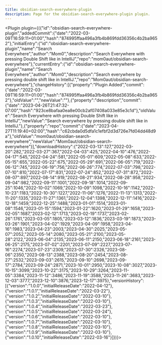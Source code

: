---
title: obsidian-search-everywhere-plugin
description: Page for the obsidian-search-everywhere-plugin plugin.
---


<Plugin plugin={({"id":"obsidian-search-everywhere-plugin","addedCommit":{"date":"2022-03-09T16:59:11+01:00","hash":"874995ffaa496a3fb4b869fdd36356c4b2ba9652"},"initialEntry":{"id":"obsidian-search-everywhere-plugin","name":"Search Everywhere","author":"Mom0","description":"Search Everywhere with pressing Double Shift like in IntelliJ","repo":"mom0aut/obsidian-search-everywhere"},"currentEntry":{"id":"obsidian-search-everywhere-plugin","name":"Search Everywhere","author":"Mom0","description":"Search everywhere by pressing double shift like in IntelliJ.","repo":"Mom0aut/obsidian-search-everywhere"},"changeHistory":[{"property":"Plugin Added","commit":{"date":"2022-03-09T16:59:11+01:00","hash":"874995ffaa496a3fb4b869fdd36356c4b2ba9652"},"oldValue":"","newValue":""},{"property":"description","commit":{"date":"2023-04-26T21:47:32-07:00","hash":"923ce8bafaa0ea8e00cb2af07408a033e85e3c1d"},"oldValue":"Search Everywhere with pressing Double Shift like in IntelliJ","newValue":"Search everywhere by pressing double shift like in IntelliJ."},{"property":"repo","commit":{"date":"2023-04-27T11:19:40+02:00","hash":"c62cbda0d5dfa1c1efbf2d3d726e7fd04dd48d9a"},"oldValue":"mom0aut/obsidian-search-everywhere","newValue":"Mom0aut/obsidian-search-everywhere"}],"downloadHistory":{"2022-03-13":127,"2022-03-20":282,"2022-03-27":367,"2022-04-03":425,"2022-04-10":476,"2022-04-17":545,"2022-04-24":581,"2022-05-01":609,"2022-05-08":633,"2022-05-15":655,"2022-05-22":675,"2022-05-29":691,"2022-06-05":719,"2022-06-12":745,"2022-06-19":756,"2022-06-26":774,"2022-07-03":798,"2022-07-10":810,"2022-07-17":831,"2022-07-24":852,"2022-07-31":872,"2022-08-07":897,"2022-08-14":919,"2022-08-21":934,"2022-08-28":958,"2022-09-04":982,"2022-09-11":1001,"2022-09-18":1014,"2022-09-25":1046,"2022-10-02":1069,"2022-10-09":1098,"2022-10-16":1142,"2022-10-23":1183,"2022-10-30":1227,"2022-11-06":1276,"2022-11-13":1313,"2022-11-20":1335,"2022-11-27":1361,"2022-12-04":1398,"2022-12-11":1416,"2022-12-18":1459,"2022-12-25":1488,"2023-01-01":1514,"2023-01-08":1546,"2023-01-15":1594,"2023-01-22":1620,"2023-01-29":1658,"2023-02-05":1687,"2023-02-12":1713,"2023-02-19":1737,"2023-02-26":1761,"2023-03-05":1805,"2023-03-12":1836,"2023-03-19":1873,"2023-03-26":1901,"2023-04-02":1929,"2023-04-09":1958,"2023-04-16":1983,"2023-04-23":2003,"2023-04-30":2025,"2023-05-07":2052,"2023-05-14":2080,"2023-05-21":2100,"2023-05-28":2122,"2023-06-04":2135,"2023-06-11":2150,"2023-06-18":2161,"2023-06-25":2175,"2023-07-02":2201,"2023-07-09":2227,"2023-07-16":2274,"2023-07-23":2309,"2023-07-30":2326,"2023-08-06":2350,"2023-08-13":2388,"2023-08-20":2454,"2023-08-27":2532,"2023-09-03":2615,"2023-09-10":2698,"2023-09-17":2784,"2023-09-24":2871,"2023-10-01":2950,"2023-10-08":3027,"2023-10-15":3099,"2023-10-22":3175,"2023-10-29":3264,"2023-11-05":3384,"2023-11-12":3486,"2023-11-19":3588,"2023-11-26":3683,"2023-12-03":3777,"2023-12-10":3876,"2023-12-17":3975},"versionHistory":[{"version":"1.0.0","initialReleaseDate":"2022-04-12"},{"version":"1.0.1","initialReleaseDate":"2022-03-22"},{"version":"1.0.2","initialReleaseDate":"2022-03-10"},{"version":"1.0.3","initialReleaseDate":"2022-03-10"},{"version":"1.0.4","initialReleaseDate":"2022-03-23"},{"version":"1.0.5","initialReleaseDate":"2022-03-24"},{"version":"1.0.6","initialReleaseDate":"2022-03-10"},{"version":"1.0.7","initialReleaseDate":"2022-03-10"},{"version":"1.0.8","initialReleaseDate":"2022-03-10"},{"version":"1.0.9","initialReleaseDate":"2022-03-10"},{"version":"1.0.10","initialReleaseDate":"2022-03-16"}]})}></Plugin>